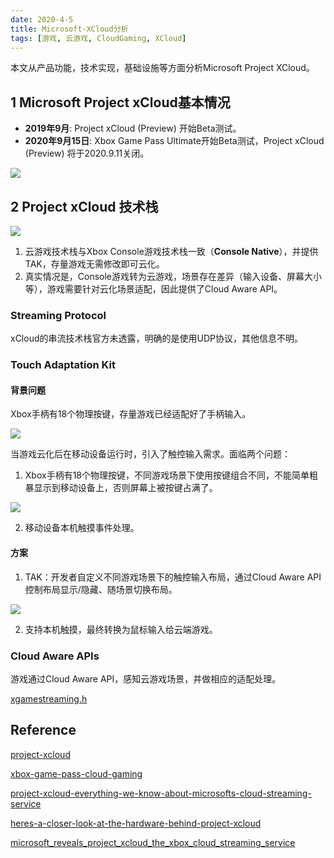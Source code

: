 ```yaml
---
date: 2020-4-5
title: Microsoft-XCloud分析
tags: [游戏, 云游戏, CloudGaming, XCloud]
---
```


本文从产品功能，技术实现，基础设施等方面分析Microsoft Project XCloud。

## 1 Microsoft Project xCloud基本情况

- **2019年9月**: Project xCloud (Preview) 开始Beta测试。
- **2020年9月15日**: Xbox Game Pass Ultimate开始Beta测试，Project xCloud (Preview) 将于2020.9.11关闭。

![](/images/xcloud/xcloud-1.png)

## 2 Project xCloud 技术栈

![](/images/xcloud/xcloud-stack.png)

1. 云游戏技术栈与Xbox Console游戏技术栈一致（**Console Native**），并提供TAK，存量游戏无需修改即可云化。
2. 真实情况是，Console游戏转为云游戏，场景存在差异（输入设备、屏幕大小等），游戏需要针对云化场景适配，因此提供了Cloud
   Aware API。

### Streaming Protocol

xCloud的串流技术栈官方未透露，明确的是使用UDP协议，其他信息不明。

### Touch Adaptation Kit

#### 背景问题

Xbox手柄有18个物理按键，存量游戏已经适配好了手柄输入。

![](/images/xcloud/tak-1.png)

当游戏云化后在移动设备运行时，引入了触控输入需求。面临两个问题：

1. Xbox手柄有18个物理按键，不同游戏场景下使用按键组合不同，不能简单粗暴显示到移动设备上，否则屏幕上被按键占满了。

![](/images/xcloud/tak-2.png)

2. 移动设备本机触摸事件处理。

#### 方案

1. TAK：开发者自定义不同游戏场景下的触控输入布局，通过Cloud Aware API控制布局显示/隐藏、随场景切换布局。

![](/images/xcloud/tak-3.png)

2. 支持本机触摸，最终转换为鼠标输入给云端游戏。

### Cloud Aware APIs

游戏通过Cloud Aware API，感知云游戏场景，并做相应的适配处理。

[xgamestreaming.h](https://docs.microsoft.com/zh-cn/gaming/game-streaming/reference/xgamestreaming/xgamestreaming_members)

## Reference

[project-xcloud](https://www.xbox.com/en-US/xbox-game-streaming/project-xcloud)

[xbox-game-pass-cloud-gaming](https://www.xbox.com/en-US/xbox-game-pass/cloud-gaming)

[project-xcloud-everything-we-know-about-microsofts-cloud-streaming-service](https://www.techradar.com/news/project-xcloud-everything-we-know-about-microsofts-cloud-streaming-service)

[heres-a-closer-look-at-the-hardware-behind-project-xcloud](https://www.onmsft.com/news/heres-a-closer-look-at-the-hardware-behind-project-xcloud)

[microsoft_reveals_project_xcloud_the_xbox_cloud_streaming_service](https://www.overclock3d.net/news/software/microsoft_reveals_project_xcloud_the_xbox_cloud_streaming_service/1)

